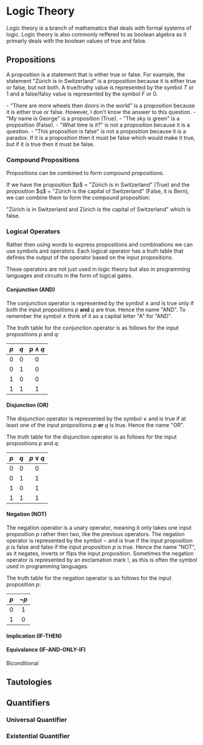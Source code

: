 
# Logic Theory

Logic theory is a branch of mathematics that deals with formal systems of logic. Logic theory is also commonly reffered to as boolean algebra 
as it primarly deals with the boolean values of true and false.

## Propositions

A proposition is a statement that is either true or false. For example, the statement "Zürich is in Switzerland" is a proposition because it is either true or false, but not both. 
A true/truthy value is represented by the symbol $T$ or $1$ and a false/falsy value is represented by the symbol $F$ or $0$.

<Callout type="example">
- "There are more wheels then doors in the world" is a proposition because it is either true or false. However, I don't know the answer to this question.
- "My name is George" is a proposition (True).
- "The sky is green" is a proposition (False).
- "What time is it?" is not a proposition because it is a question.
- "This proposition is false" is not a proposition because it is a paradox. If it is a proposition then it must be false which would make it true, but if it is true then it must be false.
</Callout>

### Compound Propositions

Propositions can be combined to form compound propositions. 

<Callout type="example">
If we have the proposition $p$ = "Zürich is in Switzerland" (True) and the proposition $q$ = "Zürich is the capital of Switzerland" (False, it is Bern), we can combine them to form the compound proposition:

"Zürich is in Switzerland and Zürich is the capital of Switzerland" which is false.
</Callout>

### Logical Operators

Rather then using words to express propositions and combinations we can use symbols and operators. Each logical operator has a truth table that defines the output of the operator based on the input propositions.

These operators are not just used in logic theory but also in programming languages and circuits in the form of logical gates.

#### Conjunction (AND)

The conjunction operator is represented by the symbol $\land$ and is true only if both the input propositions $p$ **and** $q$ are true. Hence the name "AND". To remember the symbol $\land$ think of it as a capital letter "A" for "AND".

The truth table for the conjunction operator is as follows for the input propositions $p$ and $q$:

| $p$ | $q$ | $p \land q$ |
| :-: | :-: | :-: |
| $0$ | $0$ | $0$ |
| $0$ | $1$ | $0$ |
| $1$ | $0$ | $0$ |
| $1$ | $1$ | $1$ |

#### Disjunction (OR)

The disjunction operator is represented by the symbol $\lor$ and is true if at least one of the input propositions $p$ **or** $q$ is true. Hence the name "OR". 

The truth table for the disjunction operator is as follows for the input propositions $p$ and $q$:

| $p$ | $q$ | $p \lor q$ |
| :-: | :-: | :-: |
| $0$ | $0$ | $0$ |
| $0$ | $1$ | $1$ |
| $1$ | $0$ | $1$ |
| $1$ | $1$ | $1$ |

#### Negation (NOT)

The negation operator is a unary operator, meaning it only takes one input proposition $p$ rather then two, like the previous operators. The negation operator is represented by the symbol $\lnot$ and is true if the input proposition $p$ is false and false if the input proposition $p$ is true. 
Hence the name "NOT", as it negates, inverts or flips the input proposition. Sometimes the negation operator is represented by an exclamation mark $!$, as this is often the symbol used in programming languages.

The truth table for the negation operator is as follows for the input proposition $p$:

| $p$ | $\lnot p$ |
| :-: | :-: |
| $0$ | $1$ |
| $1$ | $0$ |

#### Implication (IF-THEN)

#### Equivalance (IF-AND-ONLY-IF)

Biconditional

## Tautologies

## Quantifiers

### Universal Quantifier

### Existential Quantifier